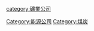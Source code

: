 {{Catnav|頁面分類|人类社会|经济|产业|礦業}}
{{Catnav|頁面分類|人类社会|组织|企業|公司}}
{{Catnav|頁面分類|人类社会|法律|法人|公司}}

[[Category:能源公司|Category:能源公司]]
[[Category:煤炭|Category:煤炭]]
[[category:礦業公司|category:礦業公司]]